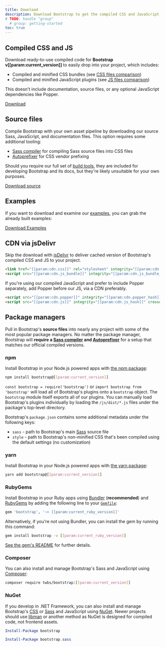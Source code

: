```yaml
---
title: Download
description: Download Bootstrap to get the compiled CSS and JavaScript, source code, or include it with your favorite package managers like npm, RubyGems, and more.
# TODO: handle "group"
  # group: getting-started
toc: true
---
```


## Compiled CSS and JS

Download ready-to-use compiled code for **Bootstrap v[[param:current_version]]** to easily drop into your project, which includes:

- Compiled and minified CSS bundles (see [CSS files comparison]([[docsref:/getting-started/contents#css-files]]))
- Compiled and minified JavaScript plugins (see [JS files comparison]([[docsref:/getting-started/contents#js-files]]))

This doesn't include documentation, source files, or any optional JavaScript dependencies like Popper.

<a href="[[param:download.dist]]" class="btn btn-bd-primary" onclick="ga('send', 'event', 'Getting started', 'Download', 'Download Bootstrap');">Download</a>

## Source files

Compile Bootstrap with your own asset pipeline by downloading our source Sass, JavaScript, and documentation files. This option requires some additional tooling:

- [Sass compiler]([[docsref:/getting-started/contribute#sass]]) for compiling Sass source files into CSS files
- [Autoprefixer](https://github.com/postcss/autoprefixer) for CSS vendor prefixing

Should you require our full set of [build tools]([[docsref:/getting-started/contribute#tooling-setup]]), they are included for developing Bootstrap and its docs, but they're likely unsuitable for your own purposes.

<a href="[[param:download.source]]" class="btn btn-bd-primary" onclick="ga('send', 'event', 'Getting started', 'Download', 'Download source');">Download source</a>

## Examples

If you want to download and examine our [examples]([[docsref:/examples]]), you can grab the already built examples:

<a href="[[param:download.dist_examples]]" class="btn btn-bd-primary" onclick="ga('send', 'event', 'Getting started', 'Download', 'Download Examples');">Download Examples</a>

## CDN via jsDelivr

Skip the download with [jsDelivr](https://www.jsdelivr.com/) to deliver cached version of Bootstrap's compiled CSS and JS to your project.

```html
<link href="[[param:cdn.css]]" rel="stylesheet" integrity="[[param:cdn.css_hash]]" crossorigin="anonymous">
<script src="[[param:cdn.js_bundle]]" integrity="[[param:cdn.js_bundle_hash]]" crossorigin="anonymous"></script>
```

If you're using our compiled JavaScript and prefer to include Popper separately, add Popper before our JS, via a CDN preferably.

```html
<script src="[[param:cdn.popper]]" integrity="[[param:cdn.popper_hash]]" crossorigin="anonymous"></script>
<script src="[[param:cdn.js]]" integrity="[[param:cdn.js_hash]]" crossorigin="anonymous"></script>
```

## Package managers

Pull in Bootstrap's **source files** into nearly any project with some of the most popular package managers. No matter the package manager, Bootstrap will **require a [Sass compiler]([[docsref:/getting-started/contribute#sass]]) and [Autoprefixer](https://github.com/postcss/autoprefixer)** for a setup that matches our official compiled versions.

### npm

Install Bootstrap in your Node.js powered apps with [the npm package](https://www.npmjs.com/package/bootstrap):

```sh
npm install bootstrap@[[param:current_version]]
```

`const bootstrap = require('bootstrap')` or `import bootstrap from 'bootstrap'` will load all of Bootstrap's plugins onto a `bootstrap` object.
The `bootstrap` module itself exports all of our plugins. You can manually load Bootstrap's plugins individually by loading the `/js/dist/*.js` files under the package's top-level directory.

Bootstrap's `package.json` contains some additional metadata under the following keys:

- `sass` - path to Bootstrap's main [Sass](https://sass-lang.com/) source file
- `style` - path to Bootstrap's non-minified CSS that's been compiled using the default settings (no customization)

<Callout name="info-npm-starter" />

### yarn

Install Bootstrap in your Node.js powered apps with [the yarn package](https://yarnpkg.com/en/package/bootstrap):

```sh
yarn add bootstrap@[[param:current_version]]
```

### RubyGems

Install Bootstrap in your Ruby apps using [Bundler](https://bundler.io/) (**recommended**) and [RubyGems](https://rubygems.org/) by adding the following line to your [`Gemfile`](https://bundler.io/gemfile.html):

```ruby
gem 'bootstrap', '~> [[param:current_ruby_version]]'
```

Alternatively, if you're not using Bundler, you can install the gem by running this command:

```sh
gem install bootstrap -v [[param:current_ruby_version]]
```

[See the gem's README](https://github.com/twbs/bootstrap-rubygem/blob/master/README.md) for further details.

### Composer

You can also install and manage Bootstrap's Sass and JavaScript using [Composer](https://getcomposer.org/):

```sh
composer require twbs/bootstrap:[[param:current_version]]
```

### NuGet

If you develop in .NET Framework, you can also install and manage Bootstrap's [CSS](https://www.nuget.org/packages/bootstrap/) or [Sass](https://www.nuget.org/packages/bootstrap.sass/) and JavaScript using [NuGet](https://www.nuget.org/). Newer projects should use [libman](https://docs.microsoft.com/en-us/aspnet/core/client-side/libman/) or another method as NuGet is designed for compiled code, not frontend assets.

```powershell
Install-Package bootstrap
```

```powershell
Install-Package bootstrap.sass
```
